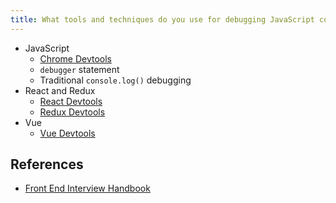 ```yaml
---
title: What tools and techniques do you use for debugging JavaScript code?
---
```


- JavaScript
  - [Chrome Devtools](https://hackernoon.com/twelve-fancy-chrome-devtools-tips-dc1e39d10d9d)
  - `debugger` statement
  - Traditional `console.log()` debugging
- React and Redux
  - [React Devtools](https://github.com/facebook/react-devtools)
  - [Redux Devtools](https://github.com/gaearon/redux-devtools)
- Vue
  - [Vue Devtools](https://github.com/vuejs/vue-devtools)

## References

- [Front End Interview Handbook](https://www.frontendinterviewhandbook.com/javascript-questions)
